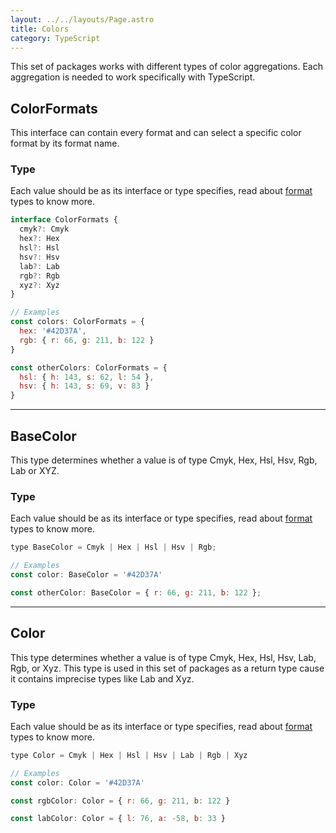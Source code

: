 ```yaml
---
layout: ../../layouts/Page.astro
title: Colors
category: TypeScript
---
```


This set of packages works with different types of color aggregations. Each aggregation is needed to work specifically with TypeScript.

## ColorFormats

This interface can contain every format and can select a specific color format by its format name.

### Type

Each value should be as its interface or type specifies, read about [format](/formats) types to know more.

```js
interface ColorFormats {
  cmyk?: Cmyk
  hex?: Hex
  hsl?: Hsl
  hsv?: Hsv
  lab?: Lab
  rgb?: Rgb
  xyz?: Xyz
}

// Examples
const colors: ColorFormats = {
  hex: '#42D37A',
  rgb: { r: 66, g: 211, b: 122 }
}

const otherColors: ColorFormats = {
  hsl: { h: 143, s: 62, l: 54 },
  hsv: { h: 143, s: 69, v: 83 }
}
```

<hr/>



## BaseColor

This type determines whether a value is of type Cmyk, Hex, Hsl, Hsv, Rgb, Lab or XYZ.

### Type

Each value should be as its interface or type specifies, read about [format](/formats) types to know more.

```js
type BaseColor = Cmyk | Hex | Hsl | Hsv | Rgb;

// Examples
const color: BaseColor = '#42D37A'

const otherColor: BaseColor = { r: 66, g: 211, b: 122 };
```

<hr/>



## Color

This type determines whether a value is of type Cmyk, Hex, Hsl, Hsv, Lab, Rgb, or Xyz. This type is used in this set of packages as a return type cause it contains imprecise types like Lab and Xyz.

### Type

Each value should be as its interface or type specifies, read about [format](/formats) types to know more.

```js
type Color = Cmyk | Hex | Hsl | Hsv | Lab | Rgb | Xyz

// Examples
const color: Color = '#42D37A'

const rgbColor: Color = { r: 66, g: 211, b: 122 }

const labColor: Color = { l: 76, a: -58, b: 33 }
```